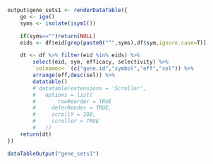 ```r
output$gene_sets1 <- renderDataTable({
	go <- igo()
	syms <- isolate(isym1())

	if(syms=="")return(NULL)
	eids <- df$eid[grep(paste0("^",syms),df$sym,ignore.case=T)]

	dt <- df %>% filter(eid %in% eids) %>%
		select(eid, sym, efficacy, selectivity) %>%
		`colnames<-`(c("gene.id","symbol","eff","sel")) %>%
		arrange(eff,desc(sel)) %>%
		datatable()
		# datatable(extensions = 'Scroller', 
		# 	options = list(
		# 		rowReorder = TRUE
		# 	  deferRender = TRUE,
		# 	  scrollY = 200,
		# 	  scroller = TRUE
		# 	))
	return(dt)
})
```
```r
dataTableOutput("gene_sets1")
```
